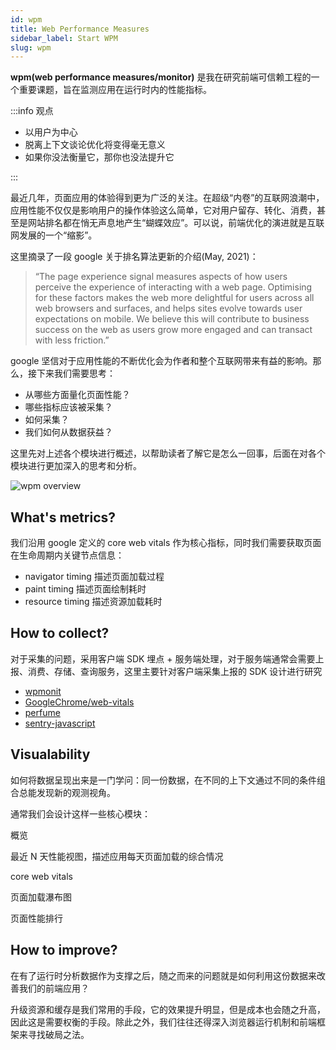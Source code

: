 ```yaml
---
id: wpm
title: Web Performance Measures
sidebar_label: Start WPM
slug: wpm
---
```


**wpm(web performance measures/monitor)** 是我在研究前端可信赖工程的一个重要课题，旨在监测应用在运行时内的性能指标。

:::info 观点

- 以用户为中心
- 脱离上下文谈论优化将变得毫无意义
- 如果你没法衡量它，那你也没法提升它

:::

最近几年，页面应用的体验得到更为广泛的关注。在超级“内卷”的互联网浪潮中，应用性能不仅仅是影响用户的操作体验这么简单，它对用户留存、转化、消费，甚至是网站排名都在悄无声息地产生“蝴蝶效应”。可以说，前端优化的演进就是互联网发展的一个“缩影”。

这里摘录了一段 google 关于排名算法更新的介绍(May, 2021)：

> “The page experience signal measures aspects of how users perceive the experience of interacting with a web page. Optimising for these factors makes the web more delightful for users across all web browsers and surfaces, and helps sites evolve towards user expectations on mobile. We believe this will contribute to business success on the web as users grow more engaged and can transact with less friction.”

google 坚信对于应用性能的不断优化会为作者和整个互联网带来有益的影响。那么，接下来我们需要思考：

- 从哪些方面量化页面性能？
- 哪些指标应该被采集？
- 如何采集？
- 我们如何从数据获益？

这里先对上述各个模块进行概述，以帮助读者了解它是怎么一回事，后面在对各个模块进行更加深入的思考和分析。

![wpm overview](/img/fte/wpm.png)

## What's metrics?

我们沿用 google 定义的 core web vitals 作为核心指标，同时我们需要获取页面在生命周期内关键节点信息：

- navigator timing 描述页面加载过程
- paint timing 描述页面绘制耗时
- resource timing 描述资源加载耗时

## How to collect?

对于采集的问题，采用客户端 SDK 埋点 + 服务端处理，对于服务端通常会需要上报、消费、存储、查询服务，这里主要针对客户端采集上报的 SDK 设计进行研究

- [wpmonit](https://github.com/Y-lonelY/wpmonit)
- [GoogleChrome/web-vitals](https://github.com/GoogleChrome/web-vitals)
- [perfume](https://github.com/Zizzamia/perfume.js)
- [sentry-javascript](https://github.com/getsentry/sentry-javascript)

## Visualability

如何将数据呈现出来是一门学问：同一份数据，在不同的上下文通过不同的条件组合总能发现新的观测视角。

通常我们会设计这样一些核心模块：

概览

最近 N 天性能视图，描述应用每天页面加载的综合情况

core web vitals

页面加载瀑布图

页面性能排行

## How to improve?

在有了运行时分析数据作为支撑之后，随之而来的问题就是如何利用这份数据来改善我们的前端应用？

升级资源和缓存是我们常用的手段，它的效果提升明显，但是成本也会随之升高，因此这是需要权衡的手段。除此之外，我们往往还得深入浏览器运行机制和前端框架来寻找破局之法。
